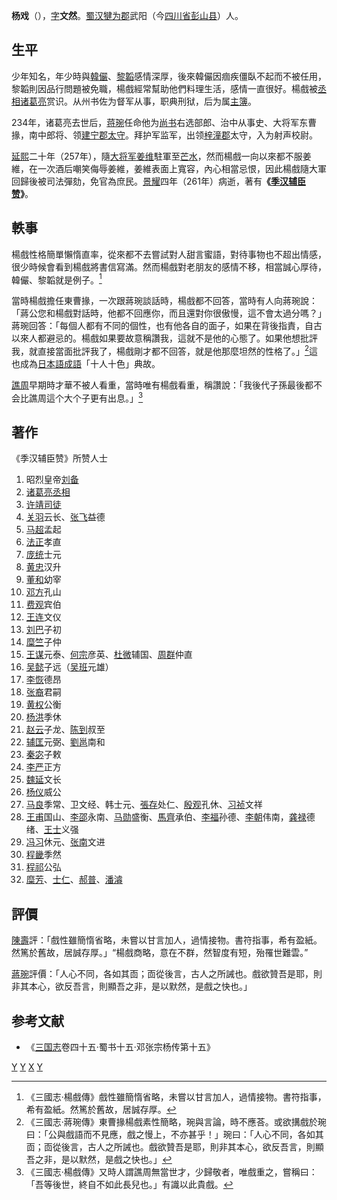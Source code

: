 '''杨戏'''（{{bd|3世紀|？|261年||catIdx=Y}}），[[表字|字]]'''文然'''。[[蜀汉|蜀汉]][[犍为郡|犍为郡]]武阳（今[[四川省|四川省]][[彭山县|彭山县]]）人。

==生平==
少年知名，年少時與[[韓儼|韓儼]]、[[黎韜|黎韜]]感情深厚，後來韓儼因痼疾僵臥不起而不被任用，黎韜則因品行問題被免職，楊戲經常幫助他們料理生活，感情一直很好。楊戲被[[丞相|丞相]][[诸葛亮|诸葛亮]]赏识。从州书佐为督军从事，职典刑狱，后为属[[主簿|主簿]]。

234年，诸葛亮去世后，[[蒋琬|蒋琬]]任命他为[[尚书|尚书]]右选部郎、治中从事史、大将军东曹掾，南中郎将、领[[建宁郡|建宁郡]][[太守|太守]]。拜护军监军，出领[[梓潼郡|梓潼郡]]太守，入为射声校尉。

[[延熙_(蜀汉)|延熙]]二十年（257年），隨[[大将军_(东亚)|大将军]][[姜维|姜维]]駐軍至[[芒水|芒水]]，然而楊戲一向以來都不服姜維，在一次酒后嘲笑侮辱姜維，姜維表面上寬容，內心相當忌恨，因此楊戲隨大軍回歸後被司法彈劾，免官為庶民。[[景耀|景耀]]四年（261年）病逝，著有'''《[[季汉辅臣赞|季汉辅臣赞]]》'''。

==軼事==
楊戲性格簡單懶惰直率，從來都不去嘗試對人甜言蜜語，對待事物也不超出情感，很少時候會看到楊戲將書信寫滿。然而楊戲對老朋友的感情不移，相當誠心厚待，韓儼、黎韜就是例子。<ref>《三國志·楊戲傳》戲性雖簡惰省略，未嘗以甘言加人，過情接物。書符指事，希有盈紙。然篤於舊故，居誠存厚。</ref>

當時楊戲擔任東曹掾，一次跟蔣琬談話時，楊戲都不回答，當時有人向蔣琬說：「蔣公您和楊戲對話時，他都不回應你，而且還對你很傲慢，這不會太過分嗎？」蔣琬回答：「每個人都有不同的個性，也有他各自的面子，如果在背後指責，自古以來人都避忌的。楊戲如果要故意稱讚我，這就不是他的心態了。如果他想批評我，就直接當面批評我了，楊戲剛才都不回答，就是他那麼坦然的性格了。」<ref>《三國志·蔣琬傳》東曹掾楊戲素性簡略，琬與言論，時不應荅。或欲搆戲於琬曰：「公與戲語而不見應，戲之慢上，不亦甚乎！」琬曰：「人心不同，各如其靣；靣從後言，古人之所誡也。戲欲贊吾是耶，則非其本心，欲反吾言，則顯吾之非，是以默然，是戲之快也。」</ref>這也成為[[日本語|日本語]][[成語|成語]]「十人十色」典故。

[[譙周|譙周]]早期時才華不被人看重，當時唯有楊戲看重，稱讚說：「我後代子孫最後都不会比譙周這个大个子更有出息。」<ref>《三國志·楊戲傳》又時人謂譙周無當世才，少歸敬者，唯戲重之，嘗稱曰：「吾等後世，終自不如此長兒也。」有識以此貴戲。</ref>

==著作==
;《季汉辅臣赞》所赞人士
#昭烈皇帝[[刘备|刘备]]
#[[诸葛亮|诸葛亮]][[丞相|丞相]]
#[[许靖|许靖]][[司徒|司徒]]
#[[关羽|关羽]]云长、[[张飞|张飞]]益德
#[[马超|马超]]孟起
#[[法正|法正]]孝直
#[[庞统|庞统]]士元
#[[黄忠|黄忠]]汉升
#[[董和|董和]]幼宰
#[[邓方|邓方]]孔山
#[[费观|费观]]宾伯
#[[王连|王连]]文仪
#[[刘巴|刘巴]]子初
#[[糜竺|糜竺]]子仲
#[[王谋|王谋]]元泰、[[何宗|何宗]]彦英、[[杜微|杜微]]辅国、[[周群_(三国)|周群]]仲直
#[[吴懿|吴懿]]子远（[[吴班|吴班]]元雄）
#[[李恢_(三国)|李恢]]德昂
#[[张裔|张裔]]君嗣
#[[黄权|黄权]]公衡
#[[杨洪|杨洪]]季休
#[[赵云|赵云]]子龙、[[陈到|陈到]]叔至
#[[辅匡|辅匡]]元弼、[[劉邕_(蜀漢)|劉邕]]南和
#[[秦宓|秦宓]]子敕
#[[李严|李严]]正方
#[[魏延|魏延]]文长
#[[杨仪|杨仪]]威公
#[[马良|马良]]季常、卫文经、韩士元、[[張存|張存]]处仁、[[殷观|殷观]]孔休、[[习祯|习祯]]文祥
#[[王甫_(三国)|王甫]]国山、[[李邵|李邵]]永南、[[马勋|马勋]]盛衡、[[馬齊_(蜀漢)|馬齊]]承伯、[[李福_(三国)|李福]]孙德、[[李朝_(蜀漢)|李朝]]伟南，[[龚禄|龚禄]]德绪、[[王士|王士]]义强
#[[冯习|冯习]]休元、[[张南_(蜀汉)|张南]]文进
#[[程畿|程畿]]季然
#[[程祁_(蜀漢)|程祁]]公弘
#[[糜芳|糜芳]]、[[士仁|士仁]]、[[郝普|郝普]]、[[潘濬|潘濬]]　

==評價==
[[陳壽|陳壽]]評：「戲性雖簡惰省略，未嘗以甘言加人，過情接物。書符指事，希有盈紙。然篤於舊故，居誠存厚。」“楊戲商略，意在不群，然智度有短，殆罹世難雲。”

[[蔣琬|蔣琬]]評價：「人心不同，各如其靣；靣從後言，古人之所誡也。戲欲贊吾是耶，則非其本心，欲反吾言，則顯吾之非，是以默然，是戲之快也。」

==参考文献==
{{refs}}
*《[[三国志|三国志]]卷四十五·蜀书十五·邓张宗杨传第十五》

{{三国志}}

[[Category:彭山人|Y]]
[[Category:蜀汉政治人物|Y]]
[[Category:杨姓|X]]
[[Category:蜀漢太守|Y]]